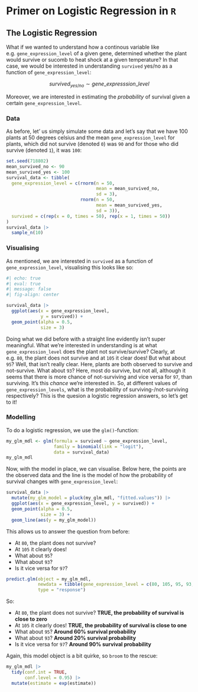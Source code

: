 # Primer on Logistic Regression in `R` {.unnumbered}

## The Logistic Regression

What if we wanted to understand how a continous variable like e.g. `gene_expression_level` of a given gene, determined whether the plant would survive or sucomb to heat shock at a given temperature? In that case, we would be interested in understanding `survived` yes/no as a function of `gene_expression_level`:

$$survived_{yes/no} \sim gene\_expresssion\_level$$

Moreover, we are interested in estimating the *probability* of survival given a certain `gene_expression_level`.

### Data

As before, let' us simply simulate some data and let's say that we have 100 plants at 50 degrees celsius and the mean `gene_expression_level` for plants, which did not survive (denoted `0`) was `90` and for those who did survive (denoted `1`), it was `100`:

```r
set.seed(718802)
mean_survived_no <- 90
mean_survived_yes <- 100
survival_data <- tibble(
  gene_expression_level = c(rnorm(n = 50,
                                  mean = mean_survived_no,
                                  sd = 3),
                            rnorm(n = 50,
                                  mean = mean_survived_yes,
                                  sd = 3)),
  survived = c(rep(x = 0, times = 50), rep(x = 1, times = 50))
)
survival_data |> 
  sample_n(10)
```

### Visualising

As mentioned, we are interested in `survived` as a function of `gene_expression_level`, visualising this looks like so:

```r
#| echo: true
#| eval: true
#| message: false
#| fig-align: center

survival_data |> 
  ggplot(aes(x = gene_expression_level,
             y = survived)) +
  geom_point(alpha = 0.5,
             size = 3)
```

Doing what we did before with a straight line evidently isn't super meaningful. What we're interested in understanding is at what `gene_expression_level` does the plant not survive/survive? Clearly, at e.g. `80`, the plant does not survive and at `105` it clear does! But what about `95`? Well, that isn't really clear. Here, plants are both observed to survive and not-survive. What about `93`? Here, most do survive, but not all, although it seems that there is more chance of not-surviving and vice versa for `97`, than surviving. It's this *chance* we're interested in. So, at different values of `gene_expression_levels`, what is the probability of surviving-/not-surviving respectively? This is the quesion a logistic regression answers, so let's get to it!

### Modelling

To do a logistic regression, we use the `glm()`-function:

```r
my_glm_mdl <- glm(formula = survived ~ gene_expression_level,
                  family = binomial(link = "logit"),
                  data = survival_data)
my_glm_mdl
```

Now, with the model in place, we can visualise. Below here, the points are the observed data and the line is the model of how the probability of survival changes with `gene_expression_level`:

```r
survival_data |> 
  mutate(my_glm_model = pluck(my_glm_mdl, "fitted.values")) |> 
  ggplot(aes(x = gene_expression_level, y = survived)) +
  geom_point(alpha = 0.5,
             size = 3) +
  geom_line(aes(y = my_glm_model))
```

This allows us to answer the question from before:

- At `80`, the plant does not survive?
- At `105` it clearly does!
- What about `95`?
- What about `93`?
- Is it vice versa for `97`?

```r
predict.glm(object = my_glm_mdl,
            newdata = tibble(gene_expression_level = c(80, 105, 95, 93, 97)),
            type = "response")
```

So:

- At `80`, the plant does not survive? **TRUE, the probability of survival is close to zero**
- At `105` it clearly does!  **TRUE, the probability of survival is close to one**
- What about `95`? **Around 60% survival probability**
- What about `93`? **Around 20% survival probability**
- Is it vice versa for `97`? **Around 90% survival probability**


Again, this model object is a bit quirke, so `broom` to the rescue:

```r
my_glm_mdl |>
  tidy(conf.int = TRUE,
       conf.level = 0.95) |> 
  mutate(estimate = exp(estimate))
```
